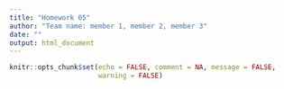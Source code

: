 ```yaml
---
title: "Homework 05"
author: "Team name: member 1, member 2, member 3"
date: ""
output: html_document
---
```


```r
knitr::opts_chunk$set(echo = FALSE, comment = NA, message = FALSE, 
                      warning = FALSE)
```

